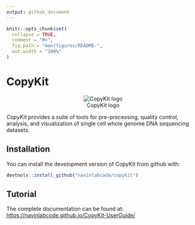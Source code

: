 ```yaml
---
output: github_document
---
```


<!-- README.md is generated from README.Rmd. Please edit that file -->

```r
knitr::opts_chunk$set(
  collapse = TRUE,
  comment = "#>",
  fig.path = "man/figures/README-",
  out.width = "100%"
)
```

# CopyKit

<!-- badges: start -->
<center>
![CopyKit logo](images/copykit_hexsticker_v2.png)
</center>
<!-- badges: end -->


*CopyKit* provides a suite of tools for pre-processing, quality control, analysis, and visualization of single cell whole genome DNA sequencing datasets.

## Installation

You can install the development version of CopyKit from github with:

``` r
devtools::install_github("navinlabcode/copykit")
```

## Tutorial

The complete documentation can be found at:
[https://navinlabcode.github.io/CopyKit-UserGuide/](https://navinlabcode.github.io/CopyKit-UserGuide/)
